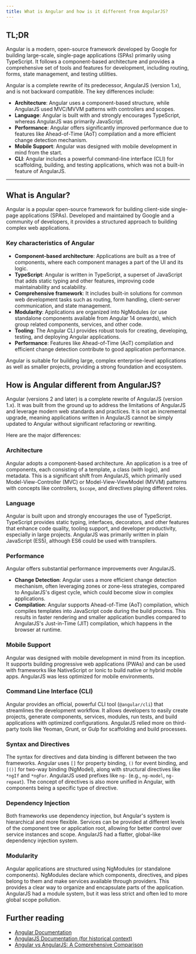 ```yaml
---
title: What is Angular and how is it different from AngularJS?
---
```


## TL;DR

Angular is a modern, open-source framework developed by Google for building large-scale, single-page applications (SPAs) primarily using TypeScript. It follows a component-based architecture and provides a comprehensive set of tools and features for development, including routing, forms, state management, and testing utilities.

Angular is a complete rewrite of its predecessor, AngularJS (version 1.x), and is not backward compatible. The key differences include:

- **Architecture**: Angular uses a component-based structure, while AngularJS used MVC/MVVM patterns with controllers and scopes.
- **Language**: Angular is built with and strongly encourages TypeScript, whereas AngularJS was primarily JavaScript.
- **Performance**: Angular offers significantly improved performance due to features like Ahead-of-Time (AoT) compilation and a more efficient change detection mechanism.
- **Mobile Support**: Angular was designed with mobile development in mind from the start.
- **CLI**: Angular includes a powerful command-line interface (CLI) for scaffolding, building, and testing applications, which was not a built-in feature of AngularJS.

---

## What is Angular?

Angular is a popular open-source framework for building client-side single-page applications (SPAs). Developed and maintained by Google and a community of developers, it provides a structured approach to building complex web applications.

### Key characteristics of Angular

- **Component-based architecture**: Applications are built as a tree of components, where each component manages a part of the UI and its logic.
- **TypeScript**: Angular is written in TypeScript, a superset of JavaScript that adds static typing and other features, improving code maintainability and scalability.
- **Comprehensive framework**: It includes built-in solutions for common web development tasks such as routing, form handling, client-server communication, and state management.
- **Modularity**: Applications are organized into NgModules (or use standalone components available from Angular 14 onwards), which group related components, services, and other code.
- **Tooling**: The Angular CLI provides robust tools for creating, developing, testing, and deploying Angular applications.
- **Performance**: Features like Ahead-of-Time (AoT) compilation and efficient change detection contribute to good application performance.

Angular is suitable for building large, complex enterprise-level applications as well as smaller projects, providing a strong foundation and ecosystem.

## How is Angular different from AngularJS?

Angular (versions 2 and later) is a complete rewrite of AngularJS (version 1.x). It was built from the ground up to address the limitations of AngularJS and leverage modern web standards and practices. It is not an incremental upgrade, meaning applications written in AngularJS cannot be simply updated to Angular without significant refactoring or rewriting.

Here are the major differences:

### Architecture

Angular adopts a component-based architecture. An application is a tree of components, each consisting of a template, a class (with logic), and metadata. This is a significant shift from AngularJS, which primarily used Model-View-Controller (MVC) or Model-View-ViewModel (MVVM) patterns with concepts like controllers, `$scope`, and directives playing different roles.

### Language

Angular is built upon and strongly encourages the use of TypeScript. TypeScript provides static typing, interfaces, decorators, and other features that enhance code quality, tooling support, and developer productivity, especially in large projects. AngularJS was primarily written in plain JavaScript (ES5), although ES6 could be used with transpilers.

### Performance

Angular offers substantial performance improvements over AngularJS.

- **Change Detection**: Angular uses a more efficient change detection mechanism, often leveraging zones or zone-less strategies, compared to AngularJS's digest cycle, which could become slow in complex applications.
- **Compilation**: Angular supports Ahead-of-Time (AoT) compilation, which compiles templates into JavaScript code during the build process. This results in faster rendering and smaller application bundles compared to AngularJS's Just-in-Time (JIT) compilation, which happens in the browser at runtime.

### Mobile Support

Angular was designed with mobile development in mind from its inception. It supports building progressive web applications (PWAs) and can be used with frameworks like NativeScript or Ionic to build native or hybrid mobile apps. AngularJS was less optimized for mobile environments.

### Command Line Interface (CLI)

Angular provides an official, powerful CLI tool (`@angular/cli`) that streamlines the development workflow. It allows developers to easily create projects, generate components, services, modules, run tests, and build applications with optimized configurations. AngularJS relied more on third-party tools like Yeoman, Grunt, or Gulp for scaffolding and build processes.

### Syntax and Directives

The syntax for directives and data binding is different between the two frameworks. Angular uses `[]` for property binding, `()` for event binding, and `[()]` for two-way binding (NgModel), along with structural directives like `*ngIf` and `*ngFor`. AngularJS used prefixes like `ng-` (e.g., `ng-model`, `ng-repeat`). The concept of directives is also more unified in Angular, with components being a specific type of directive.

### Dependency Injection

Both frameworks use dependency injection, but Angular's system is hierarchical and more flexible. Services can be provided at different levels of the component tree or application root, allowing for better control over service instances and scope. AngularJS had a flatter, global-like dependency injection system.

### Modularity

Angular applications are structured using NgModules (or standalone components). NgModules declare which components, directives, and pipes belong to them and make services available through providers. This provides a clear way to organize and encapsulate parts of the application. AngularJS had a module system, but it was less strict and often led to more global scope pollution.

## Further reading

- [Angular Documentation](https://angular.dev/guide/what-is-angular)
- [AngularJS Documentation (for historical context)](https://docs.angularjs.org/guide)
- [Angular vs AngularJS: A Comprehensive Comparison](https://www.browserstack.com/guide/angular-vs-angularjs)
